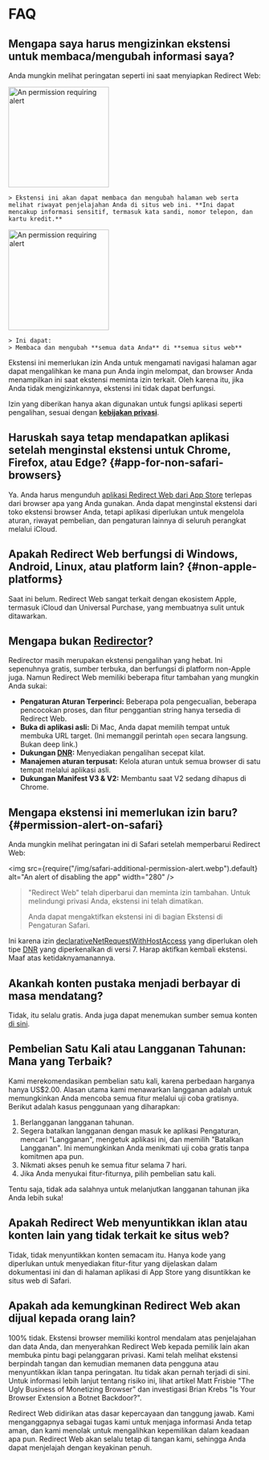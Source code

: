 
# FAQ

## Mengapa saya harus mengizinkan ekstensi untuk membaca/mengubah informasi saya?

Anda mungkin melihat peringatan seperti ini saat menyiapkan Redirect Web:

<IfBrowserStore stores='appStore'>
    <Image src={PermissionAlertSafari} alt="An permission requiring alert" width="200" margin="0 0 16px 0" hasShadow={true} />

    > Ekstensi ini akan dapat membaca dan mengubah halaman web serta melihat riwayat penjelajahan Anda di situs web ini. **Ini dapat mencakup informasi sensitif, termasuk kata sandi, nomor telepon, dan kartu kredit.**
</IfBrowserStore>

<IfBrowserStore stores='appStore' includes={false}>
    <Image src={PermissionAlertChrome} alt="An permission requiring alert" height="200" hasRoundedCorners={true} hasShadow={true} margin="0 0 16px 0" />

    > Ini dapat:
    > Membaca dan mengubah **semua data Anda** di **semua situs web**
</IfBrowserStore>

Ekstensi ini memerlukan izin Anda untuk mengamati navigasi halaman agar dapat mengalihkan ke mana pun Anda ingin melompat, dan browser Anda menampilkan ini saat ekstensi meminta izin terkait. Oleh karena itu, jika Anda tidak mengizinkannya, ekstensi ini tidak dapat berfungsi.

Izin yang diberikan hanya akan digunakan untuk fungsi aplikasi seperti pengalihan, sesuai dengan **[kebijakan privasi](./privacy-policy)**.

## Haruskah saya tetap mendapatkan aplikasi setelah menginstal ekstensi untuk Chrome, Firefox, atau Edge? \{#app-for-non-safari-browsers}

Ya. Anda harus mengunduh [aplikasi Redirect Web dari App Store](https://apps.apple.com/app/id1571283503) terlepas dari browser apa yang Anda gunakan. Anda dapat menginstal ekstensi dari toko ekstensi browser Anda, tetapi aplikasi diperlukan untuk mengelola aturan, riwayat pembelian, dan pengaturan lainnya di seluruh perangkat melalui iCloud.

## Apakah Redirect Web berfungsi di Windows, Android, Linux, atau platform lain? \{#non-apple-platforms}

Saat ini belum. Redirect Web sangat terkait dengan ekosistem Apple, termasuk iCloud dan Universal Purchase, yang membuatnya sulit untuk ditawarkan.

## Mengapa bukan [Redirector](https://github.com/einaregilsson/Redirector)?

Redirector masih merupakan ekstensi pengalihan yang hebat. Ini sepenuhnya gratis, sumber terbuka, dan berfungsi di platform non-Apple juga. Namun Redirect Web memiliki beberapa fitur tambahan yang mungkin Anda sukai:

*   **Pengaturan Aturan Terperinci:** Beberapa pola pengecualian, beberapa pencocokan proses, dan fitur penggantian string hanya tersedia di Redirect Web.
*   **Buka di aplikasi asli:** Di Mac, Anda dapat memilih tempat untuk membuka URL target. (Ini memanggil perintah `open` secara langsung. Bukan deep link.)
*   **Dukungan [DNR](https://blog.mozilla.org/addons/2023/05/17/declarativenetrequest-available-in-firefox/):** Menyediakan pengalihan secepat kilat.
*   **Manajemen aturan terpusat:** Kelola aturan untuk semua browser di satu tempat melalui aplikasi asli.
*   **Dukungan Manifest V3 & V2:** Membantu saat V2 sedang dihapus di Chrome.

## Mengapa ekstensi ini memerlukan izin baru? \{#permission-alert-on-safari}

Anda mungkin melihat peringatan ini di Safari setelah memperbarui Redirect Web:

<img src={require("/img/safari-additional-permission-alert.webp").default} alt="An alert of disabling the app" width="280" />

> "Redirect Web" telah diperbarui dan meminta izin tambahan. Untuk melindungi privasi Anda, ekstensi ini telah dimatikan.
>
> Anda dapat mengaktifkan ekstensi ini di bagian Ekstensi di Pengaturan Safari.

Ini karena izin [declarativeNetRequestWithHostAccess](https://developer.apple.com/documentation/safariservices/safari_web_extensions/blocking_content_with_your_safari_web_extension) yang diperlukan oleh tipe [DNR](./rule-settings#type) yang diperkenalkan di versi 7. Harap aktifkan kembali ekstensi. Maaf atas ketidaknyamanannya.

## Akankah konten pustaka menjadi berbayar di masa mendatang?

Tidak, itu selalu gratis. Anda juga dapat menemukan sumber semua konten [di sini](https://github.com/mshibanami/redirect-web/tree/main/library).

## Pembelian Satu Kali atau Langganan Tahunan: Mana yang Terbaik?

Kami merekomendasikan pembelian satu kali, karena perbedaan harganya hanya US$2.00.
Alasan utama kami menawarkan langganan adalah untuk memungkinkan Anda mencoba semua fitur melalui uji coba gratisnya. Berikut adalah kasus penggunaan yang diharapkan:

1.  Berlangganan langganan tahunan.
2.  Segera batalkan langganan dengan masuk ke aplikasi Pengaturan, mencari "Langganan", mengetuk aplikasi ini, dan memilih "Batalkan Langganan". Ini memungkinkan Anda menikmati uji coba gratis tanpa komitmen apa pun.
3.  Nikmati akses penuh ke semua fitur selama 7 hari.
4.  Jika Anda menyukai fitur-fiturnya, pilih pembelian satu kali.

Tentu saja, tidak ada salahnya untuk melanjutkan langganan tahunan jika Anda lebih suka!

## Apakah Redirect Web menyuntikkan iklan atau konten lain yang tidak terkait ke situs web?

Tidak, tidak menyuntikkan konten semacam itu. Hanya kode yang diperlukan untuk menyediakan fitur-fitur yang dijelaskan dalam dokumentasi ini dan di halaman aplikasi di App Store yang disuntikkan ke situs web di Safari.

## Apakah ada kemungkinan Redirect Web akan dijual kepada orang lain?

100% tidak. Ekstensi browser memiliki kontrol mendalam atas penjelajahan dan data Anda, dan menyerahkan Redirect Web kepada pemilik lain akan membuka pintu bagi pelanggaran privasi. Kami telah melihat ekstensi berpindah tangan dan kemudian memanen data pengguna atau menyuntikkan iklan tanpa peringatan. Itu tidak akan pernah terjadi di sini. Untuk informasi lebih lanjut tentang risiko ini, lihat artikel Matt Frisbie "The Ugly Business of Monetizing Browser" dan investigasi Brian Krebs "Is Your Browser Extension a Botnet Backdoor?".

Redirect Web didirikan atas dasar kepercayaan dan tanggung jawab. Kami menganggapnya sebagai tugas kami untuk menjaga informasi Anda tetap aman, dan kami menolak untuk mengalihkan kepemilikan dalam keadaan apa pun. Redirect Web akan selalu tetap di tangan kami, sehingga Anda dapat menjelajah dengan keyakinan penuh.